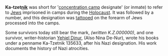 '''Ka-tzet[[nik]]''' was short for '[[concentration camp]] designate' (or inmate) to refer to [[Jew]]s imprisoned in camps during the [[Holocaust]]. It was followed by a number, and this designation was [[tattoo]]ed on the forearm of Jews processed into the camps.

Some survivors today still bear the mark, ''(written K.Z.000000)'', and one survivor, writer-historian [[Yehiel Dinur]], (Also Nina De-Nur), wrote his books under a penname Ka-Tzetnik 135633, after his Nazi designation. His work documents the history of Nazi atrocities.